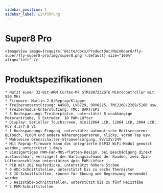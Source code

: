 ```yaml
---
sidebar_position: 1
sidebar_label: Einführung
---
```



# Super8 Pro

    <ImageView image={require('@site/docs/ProductDoc/MainBoard/fly-super/fly-super8-pro/img/super8.png').default} size="100%" align="left" />


# Produktspezifikationen

    * Nutzt einen 32-Bit-ARM Cortex-M7 STM32H723ZGT6 Mikrocontroller mit 550 MHz
    * Firmware: Marlin 2.0/Reprap/Klipper
    * Treiberunterstützung: A4988, LV8729, DRV8225, TMC2208/2209/5160 usw.
    * Treibermodus-Unterstützung: TMC: UART/SPI
    * 8 Hochspannungs-Treiberplätze, unterstützt 8 unabhängige Motorantriebe, 5 Extruder, 10 PWM-Lüfter
    * Display: Serieller Touchscreen, mini12864 LCD, 12864 LCD, 2004 LCD, FLY 4.3/7.0 V1
    * 1 Hochspannungs-Eingang, unterstützt automatische Bettsensoren: BLTouch, PL08N und andere Näherungssensoren, Klicky, Voron Tap usw.
    * Wahlweise Grenzschalter-Stromversorgung: 5V/12V/24V
    * Mit Reprap-Firmware kann das integrierte ESP32 WiFi-Modul genutzt werden, unterstützt 1.6m/s
    * Einzigartiges PWM-Fan-MOS-Platten-Design, bei Beschädigung direkt austauschbar, verringert den Wartungsaufwand der Kunden, zwei 2pin-Lüfteranschlüsse unterstützen 4pin PWM-Lüfter
    * PCB mit 2OZ Kupferdicke, unterstützt höhere Ströme
    * 6 ADC-Schnittstellen, unterstützt bis zu sechs Thermisten
    * 8 IO-Schnittstellen, können für Ebnung und Begrenzung verwendet werden
    * 5 Heizstäbe-Schnittstellen, unterstützt bis zu fünf Heizstäbe
    * 2 PWM-Schnittstellen
